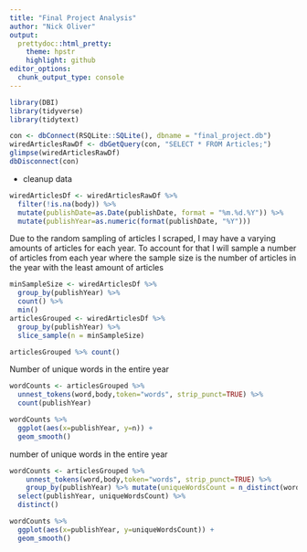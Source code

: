 ```yaml
---
title: "Final Project Analysis"
author: "Nick Oliver"
output:
  prettydoc::html_pretty:
    theme: hpstr
    highlight: github
editor_options: 
  chunk_output_type: console
---
```


```r
library(DBI)
library(tidyverse)
library(tidytext)
```

```r
con <- dbConnect(RSQLite::SQLite(), dbname = "final_project.db")
wiredArticlesRawDf <- dbGetQuery(con, "SELECT * FROM Articles;")
glimpse(wiredArticlesRawDf)
dbDisconnect(con)
```


- cleanup data

```r
wiredArticlesDf <- wiredArticlesRawDf %>% 
  filter(!is.na(body)) %>%
  mutate(publishDate=as.Date(publishDate, format = "%m.%d.%Y")) %>%
  mutate(publishYear=as.numeric(format(publishDate, "%Y")))
```

Due to the random sampling of articles I scraped, I may have a varying amounts of articles for each year. To account for that I will sample a number of articles from each year where the sample size is the number of articles in the year with the least amount of articles
```r
minSampleSize <- wiredArticlesDf %>% 
  group_by(publishYear) %>%
  count() %>%
  min()
articlesGrouped <- wiredArticlesDf %>% 
  group_by(publishYear) %>% 
  slice_sample(n = minSampleSize)

articlesGrouped %>% count()
```



Number of unique words in the entire year

```r
wordCounts <- articlesGrouped %>% 
  unnest_tokens(word,body,token="words", strip_punct=TRUE) %>%
  count(publishYear)
```

```r
wordCounts %>%
  ggplot(aes(x=publishYear, y=n)) +
  geom_smooth()
```


number of unique words in the entire year
```r
wordCounts <- articlesGrouped %>% 
    unnest_tokens(word,body,token="words", strip_punct=TRUE) %>%
    group_by(publishYear) %>% mutate(uniqueWordsCount = n_distinct(word)) %>%
  select(publishYear, uniqueWordsCount) %>%
  distinct()
```

```r
wordCounts %>%
  ggplot(aes(x=publishYear, y=uniqueWordsCount)) +
  geom_smooth()
```

